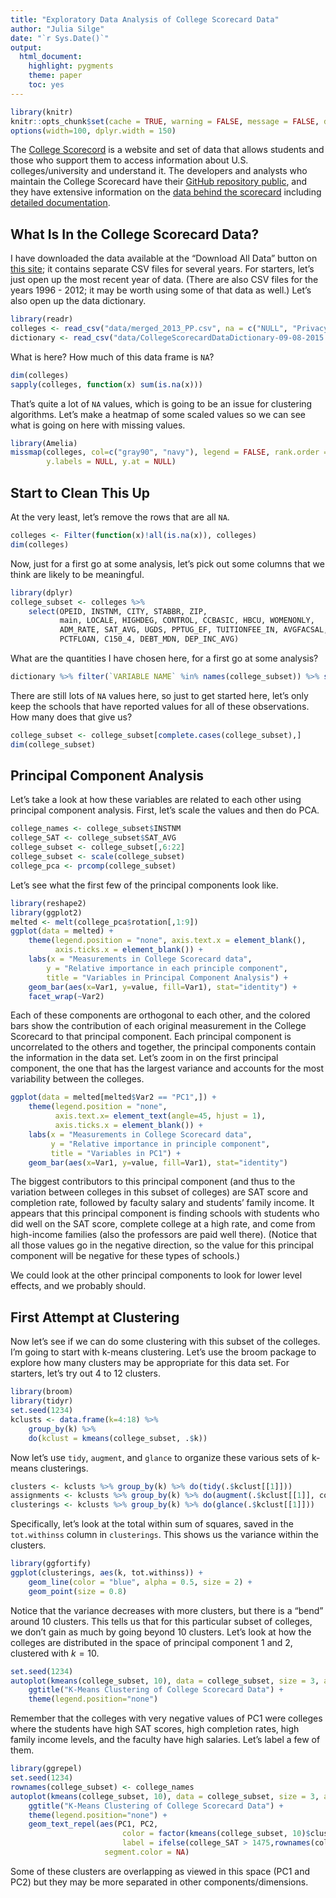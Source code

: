 ```yaml
---
title: "Exploratory Data Analysis of College Scorecard Data"
author: "Julia Silge"
date: "`r Sys.Date()`"
output:
  html_document:
    highlight: pygments
    theme: paper
    toc: yes
---
```


```r
library(knitr)
knitr::opts_chunk$set(cache = TRUE, warning = FALSE, message = FALSE, dpi = 180)
options(width=100, dplyr.width = 150)
```

The [College Scorecord](https://collegescorecard.ed.gov/) is a website and set of data that allows students and those who support them to access information about U.S. colleges/university and understand it. The developers and analysts who maintain the College Scorecard have their [GitHub repository public](https://github.com/RTICWDT/college-scorecard), and they have extensive information on the [data behind the scorecard](https://collegescorecard.ed.gov/data/) including [detailed documentation](https://collegescorecard.ed.gov/data/documentation/).

## What Is In the College Scorecard Data?

I have downloaded the data available at the "Download All Data" button on [this site](https://collegescorecard.ed.gov/data/); it contains separate CSV files for several years. For starters, let's just open up the most recent year of data. (There are also CSV files for the years 1996 - 2012; it may be worth using some of that data as well.) Let's also open up the data dictionary.

```r
library(readr)
colleges <- read_csv("data/merged_2013_PP.csv", na = c("NULL", "PrivacySuppressed"))
dictionary <- read_csv("data/CollegeScorecardDataDictionary-09-08-2015.csv")
```

What is here? How much of this data frame is `NA`?

```r
dim(colleges)
sapply(colleges, function(x) sum(is.na(x)))
```

That's quite a lot of `NA` values, which is going to be an issue for clustering algorithms. Let's make a heatmap of some scaled values so we can see what is going on here with missing values.

```r
library(Amelia)
missmap(colleges, col=c("gray90", "navy"), legend = FALSE, rank.order = FALSE,
        y.labels = NULL, y.at = NULL)
```

## Start to Clean This Up

At the very least, let's remove the rows that are all `NA`.

```r
colleges <- Filter(function(x)!all(is.na(x)), colleges)
dim(colleges)
```

Now, just for a first go at some analysis, let's pick out some columns that we think are likely to be meaningful.

```r
library(dplyr)
college_subset <- colleges %>% 
    select(OPEID, INSTNM, CITY, STABBR, ZIP, 
           main, LOCALE, HIGHDEG, CONTROL, CCBASIC, HBCU, WOMENONLY, 
           ADM_RATE, SAT_AVG, UGDS, PPTUG_EF, TUITIONFEE_IN, AVGFACSAL, 
           PCTFLOAN, C150_4, DEBT_MDN, DEP_INC_AVG)
```

What are the quantities I have chosen here, for a first go at some analysis?

```r
dictionary %>% filter(`VARIABLE NAME` %in% names(college_subset)) %>% select(`NAME OF DATA ELEMENT`)
```

There are still lots of `NA` values here, so just to get started here, let's only keep the schools that have reported values for all of these observations. How many does that give us?

```r
college_subset <- college_subset[complete.cases(college_subset),]
dim(college_subset)
```

## Principal Component Analysis

Let's take a look at how these variables are related to each other using principal component analysis. First, let's scale the values and then do PCA.

```r
college_names <- college_subset$INSTNM
college_SAT <- college_subset$SAT_AVG
college_subset <- college_subset[,6:22]
college_subset <- scale(college_subset)
college_pca <- prcomp(college_subset)
```

Let's see what the first few of the principal components look like.

```r
library(reshape2)
library(ggplot2)
melted <- melt(college_pca$rotation[,1:9])
ggplot(data = melted) +
    theme(legend.position = "none", axis.text.x = element_blank(), 
          axis.ticks.x = element_blank()) + 
    labs(x = "Measurements in College Scorecard data",
        y = "Relative importance in each principle component",
        title = "Variables in Principal Component Analysis") +
    geom_bar(aes(x=Var1, y=value, fill=Var1), stat="identity") +
    facet_wrap(~Var2)
```

Each of these components are orthogonal to each other, and the colored bars show the contribution of each original measurement in the College Scorecard to that principal component. Each principal component is uncorrelated to the others and together, the principal components contain the information in the data set. Let’s zoom in on the first principal component, the one that has the largest variance and accounts for the most variability between the colleges.


```r
ggplot(data = melted[melted$Var2 == "PC1",]) +
    theme(legend.position = "none", 
          axis.text.x= element_text(angle=45, hjust = 1), 
          axis.ticks.x = element_blank()) + 
    labs(x = "Measurements in College Scorecard data",
         y = "Relative importance in principle component",
         title = "Variables in PC1") +
    geom_bar(aes(x=Var1, y=value, fill=Var1), stat="identity")
```

The biggest contributors to this principal component (and thus to the variation between colleges in this subset of colleges) are SAT score and completion rate, followed by faculty salary and students' family income. It appears that this principal component is finding schools with students who did well on the SAT score, complete college at a high rate, and come from high-income families (also the professors are paid well there). (Notice that all those values go in the negative direction, so the value for this principal component will be negative for these types of schools.)

We could look at the other principal components to look for lower level effects, and we probably should.

## First Attempt at Clustering

Now let's see if we can do some clustering with this subset of the colleges. I'm going to start with k-means clustering. Let's use the broom package to explore how many clusters may be appropriate for this data set. For starters, let's try out 4 to 12 clusters.

```r
library(broom)
library(tidyr)
set.seed(1234)
kclusts <- data.frame(k=4:18) %>% 
    group_by(k) %>% 
    do(kclust = kmeans(college_subset, .$k))
```

Now let's use `tidy`, `augment`, and `glance` to organize these various sets of k-means clusterings.

```r
clusters <- kclusts %>% group_by(k) %>% do(tidy(.$kclust[[1]]))
assignments <- kclusts %>% group_by(k) %>% do(augment(.$kclust[[1]], college_subset))
clusterings <- kclusts %>% group_by(k) %>% do(glance(.$kclust[[1]]))
```

Specifically, let's look at the total within sum of squares, saved in the `tot.withinss` column in `clusterings`. This shows us the variance within the clusters.

```r
library(ggfortify)
ggplot(clusterings, aes(k, tot.withinss)) +
    geom_line(color = "blue", alpha = 0.5, size = 2) +
    geom_point(size = 0.8)
```

Notice that the variance decreases with more clusters, but there is a "bend" around 10 clusters. This tells us that for this particular subset of colleges, we don't gain as much by going beyond 10 clusters. Let's look at how the colleges are distributed in the space of principal component 1 and 2, clustered with $k = 10$.

```r
set.seed(1234)
autoplot(kmeans(college_subset, 10), data = college_subset, size = 3, alpha = 0.8) + 
    ggtitle("K-Means Clustering of College Scorecard Data") +
    theme(legend.position="none")
```

Remember that the colleges with very negative values of PC1 were colleges where the students have high SAT scores, high completion rates, high family income levels, and the faculty have high salaries. Let's label a few of them.

```r
library(ggrepel)
set.seed(1234)
rownames(college_subset) <- college_names
autoplot(kmeans(college_subset, 10), data = college_subset, size = 3, alpha = 0.8) + 
    ggtitle("K-Means Clustering of College Scorecard Data") +
    theme(legend.position="none") +
    geom_text_repel(aes(PC1, PC2, 
                         color = factor(kmeans(college_subset, 10)$cluster), 
                         label = ifelse(college_SAT > 1475,rownames(college_subset),'')),
                     segment.color = NA)
```

Some of these clusters are overlapping as viewed in this space (PC1 and PC2) but they may be more separated in other components/dimensions.

